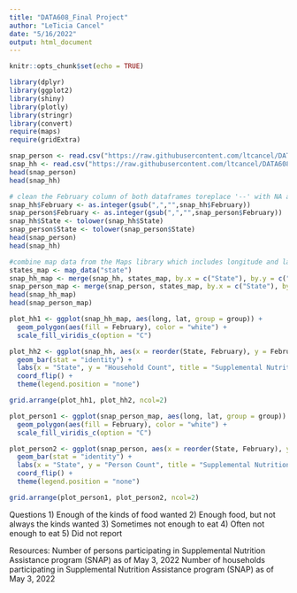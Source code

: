 ```yaml
---
title: "DATA608_Final Project"
author: "LeTicia Cancel"
date: "5/16/2022"
output: html_document
---
```


```r
knitr::opts_chunk$set(echo = TRUE)
```

```r
library(dplyr)
library(ggplot2)
library(shiny)
library(plotly)
library(stringr)
library(convert)
require(maps)
require(gridExtra)
```

```r
snap_person <- read.csv("https://raw.githubusercontent.com/ltcancel/DATA608/main/Final%20Project/SNAP%20Person%20Count%2005032022_cleaned.csv")
snap_hh <- read.csv("https://raw.githubusercontent.com/ltcancel/DATA608/main/Final%20Project/SNAP%20Household%20Count%2005032022_cleaned.csv")
head(snap_person)
head(snap_hh)
```

```r
# clean the February column of both dataframes toreplace '--' with NA and convert to an integer
snap_hh$February <- as.integer(gsub(",","",snap_hh$February))
snap_person$February <- as.integer(gsub(",","",snap_person$February))
snap_hh$State <- tolower(snap_hh$State)
snap_person$State <- tolower(snap_person$State)
head(snap_person)
head(snap_hh)
```

```r
#combine map data from the Maps library which includes longitude and latitude data
states_map <- map_data("state")
snap_hh_map <- merge(snap_hh, states_map, by.x = c("State"), by.y = c("region"))
snap_person_map <- merge(snap_person, states_map, by.x = c("State"), by.y = c("region"))
head(snap_hh_map)
head(snap_person_map)
```

```r
plot_hh1 <- ggplot(snap_hh_map, aes(long, lat, group = group)) +
  geom_polygon(aes(fill = February), color = "white") +
  scale_fill_viridis_c(option = "C")

plot_hh2 <- ggplot(snap_hh, aes(x = reorder(State, February), y = February, fill = State)) +
  geom_bar(stat = "identity") +
  labs(x = "State", y = "Household Count", title = "Supplemental Nutrition Assistance Program: Number of Households Participating") +
  coord_flip() +
  theme(legend.position = "none")
```


```r
grid.arrange(plot_hh1, plot_hh2, ncol=2)
```


```r
plot_person1 <- ggplot(snap_person_map, aes(long, lat, group = group)) +
  geom_polygon(aes(fill = February), color = "white") +
  scale_fill_viridis_c(option = "C")

plot_person2 <- ggplot(snap_person, aes(x = reorder(State, February), y = February, fill = State)) +
  geom_bar(stat = "identity") +
  labs(x = "State", y = "Person Count", title = "Supplemental Nutrition Assistance Program: Number of Persons Participating") +
  coord_flip() +
  theme(legend.position = "none")

grid.arrange(plot_person1, plot_person2, ncol=2)
```

Questions
1) Enough of the kinds of food wanted
2) Enough food, but not always the kinds wanted
3) Sometimes not enough to eat
4) Often not enough to eat
5) Did not report



Resources:
Number of persons participating in Supplemental Nutrition Assistance program (SNAP) as of May 3, 2022
Number of households participating in Supplemental Nutrition Assistance program (SNAP) as of May 3, 2022



